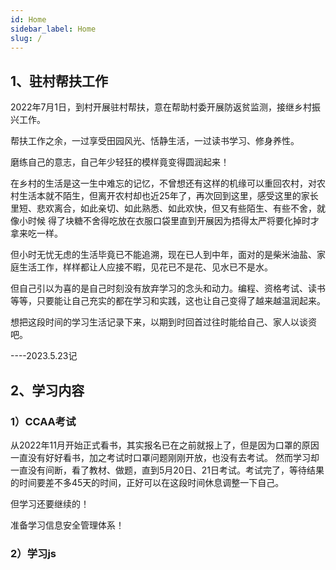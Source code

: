 ```yaml
---
id: Home
sidebar_label: Home
slug: /
---
```



## 1、驻村帮扶工作



2022年7月1日，到村开展驻村帮扶，意在帮助村委开展防返贫监测，接继乡村振兴工作。

帮扶工作之余，一过享受田园风光、恬静生活，一过读书学习、修身养性。

磨练自己的意志，自己年少轻狂的模样竟变得圆润起来！

在乡村的生活是这一生中难忘的记忆，不曾想还有这样的机缘可以重回农村，对农村生活本就不陌生，但离开农村却也近25年了，再次回到这里，感受这里的家长里短、悲欢离合，如此亲切、如此熟悉、如此欢快，但又有些陌生、有些不舍，就像小时候
得了块糖不舍得吃放在衣服口袋里直到开展因为捂得太严将要化掉时才拿来吃一样。

但小时无忧无虑的生活毕竟已不能追溯，现在已人到中年，面对的是柴米油盐、家庭生活工作，样样都让人应接不暇，见花已不是花、见水已不是水。

但自己引以为喜的是自己时刻没有放弃学习的念头和动力。编程、资格考试、读书等等，只要能让自己充实的都在学习和实践，这也让自己变得了越来越温润起来。

想把这段时间的学习生活记录下来，以期到时回首过往时能给自己、家人以谈资吧。

----2023.5.23记

## 2、学习内容

### 1）CCAA考试

从2022年11月开始正式看书，其实报名已在之前就报上了，但是因为口罩的原因一直没有好好看书，加之考试时口罩问题刚刚开放，也没有去考试。
然而学习却一直没有间断，看了教材、做题，直到5月20日、21日考试。考试完了，等待结果的时间要差不多45天的时间，正好可以在这段时间休息调整一下自己。

但学习还要继续的！

准备学习信息安全管理体系！

### 2）学习js



<TOCInline toc={toc} />
